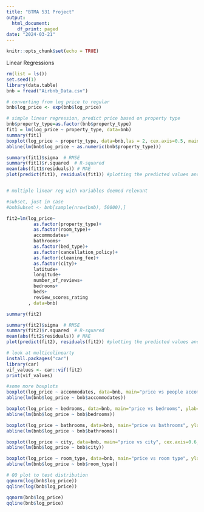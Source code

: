 ---
title: "BTMA 531 Project"
output:
  html_document:
    df_print: paged
date: "2024-03-21"
---

```{r setup, include=FALSE}
knitr::opts_chunk$set(echo = TRUE)
```

Linear Regressions
```{r}
rm(list = ls())
set.seed(1)
library(data.table)
bnb = fread("Airbnb_Data.csv")

# converting from log price to regular
bnb$log_price <- exp(bnb$log_price)

# simple linear regression, predict price based on property type
bnb$property_type=as.factor(bnb$property_type)
fit1 = lm(log_price ~ property_type, data=bnb)
summary(fit1)
boxplot(log_price ~ property_type, data=bnb,las = 2, cex.axis=0.5, main="price vs property type", ylab="price")
abline(lm(bnb$log_price ~ as.numeric(bnb$property_type)))

summary(fit1)$sigma  # RMSE
summary(fit1)$r.squared  # R-squared
mean(abs(fit1$residuals)) # MAE
plot(predict(fit1), residuals(fit1)) #plotting the predicted values and residuals


# multiple linear reg with variables deemed relevant

#subset, just in case
#bnbSubset <- bnb[sample(nrow(bnb), 50000),]

fit2=lm(log_price~
          as.factor(property_type)+
          as.factor(room_type)+
          accommodates+
          bathrooms+
          as.factor(bed_type)+
          as.factor(cancellation_policy)+
          as.factor(cleaning_fee)+
          as.factor(city)+
          latitude+
          longitude+
          number_of_reviews+
          bedrooms+
          beds+
          review_scores_rating
        , data=bnb)

summary(fit2)

summary(fit2)$sigma  # RMSE
summary(fit2)$r.squared  # R-squared
mean(abs(fit2$residuals)) # MAE
plot(predict(fit2), residuals(fit2)) #plotting the predicted values and residuals

# look at multicolinearty
install.packages("car")
library(car)
vif_values <- car::vif(fit2)
print(vif_values)

#some more boxplots
boxplot(log_price ~ accommodates, data=bnb, main="price vs people accomodated", ylab="price")
abline(lm(bnb$log_price ~ bnb$accommodates))

boxplot(log_price ~ bedrooms, data=bnb, main="price vs bedrooms", ylab="price")
abline(lm(bnb$log_price ~ bnb$bedrooms))

boxplot(log_price ~ bathrooms, data=bnb, main="price vs bathrooms", ylab="price")
abline(lm(bnb$log_price ~ bnb$bathrooms))

boxplot(log_price ~ city, data=bnb, main="price vs city", cex.axis=0.6, ylab="price")
abline(lm(bnb$log_price ~ bnb$city))

boxplot(log_price ~ room_type, data=bnb, main="price vs room type", ylab="price")
abline(lm(bnb$log_price ~ bnb$room_type))
```

```{r}
# QQ plot to test distribution
qqnorm(log(bnb$log_price))
qqline(log(bnb$log_price))

qqnorm(bnb$log_price)
qqline(bnb$log_price)
```

